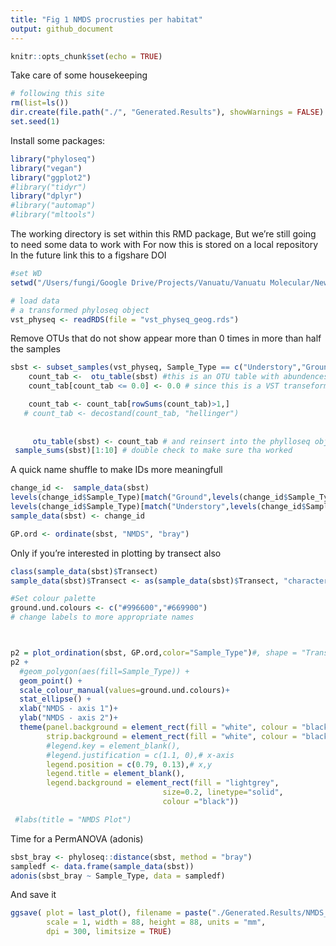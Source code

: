 ```yaml
---
title: "Fig 1 NMDS procrusties per habitat"
output: github_document
---
```


```r
knitr::opts_chunk$set(echo = TRUE)
```
Take care of some housekeeping 
```r
# following this site
rm(list=ls())
dir.create(file.path("./", "Generated.Results"), showWarnings = FALSE)
set.seed(1)
```
Install some packages:
```r
library("phyloseq")
library("vegan")
library("ggplot2")
#library("tidyr")
library("dplyr")
#library("automap")
#library("mltools")
```

The working directory is set within this RMD package, 
But we're still going to need some data to work with
For now this is stored on a local repository 
In the future link this to a figshare DOI
```r
#set WD
setwd("/Users/fungi/Google Drive/Projects/Vanuatu/Vanuatu Molecular/New_Analysis/R")

# load data
# a transformed phyloseq object 
vst_physeq <- readRDS(file = "vst_physeq_geog.rds")
```

Remove OTUs that do not show appear more than 0 times in more than half the samples
```r
sbst <- subset_samples(vst_physeq, Sample_Type == c("Understory","Ground"))
    count_tab <-  otu_table(sbst) #this is an OTU table with abundences for the OTUs subsetted above 
    count_tab[count_tab <= 0.0] <- 0.0 # since this is a VST transeformed dataset, we'll need to set negative values to zero

    count_tab <- count_tab[rowSums(count_tab)>1,]
   # count_tab <- decostand(count_tab, "hellinger")
    
    
     otu_table(sbst) <- count_tab # and reinsert into the phylloseq object 
 sample_sums(sbst)[1:10] # double check to make sure tha worked 
```
A quick name shuffle to make IDs more meaningfull 
```r
change_id <-  sample_data(sbst)
levels(change_id$Sample_Type)[match("Ground",levels(change_id$Sample_Type))] <- "Soil"
levels(change_id$Sample_Type)[match("Understory",levels(change_id$Sample_Type))] <- "Phyllosphere"
sample_data(sbst) <- change_id

```

```r
GP.ord <- ordinate(sbst, "NMDS", "bray")
```
Only if you're interested in plotting by transect also 
```r
class(sample_data(sbst)$Transect)
sample_data(sbst)$Transect <- as(sample_data(sbst)$Transect, "character")
```

```r
#Set colour palette
ground.und.colours <- c("#996600","#669900")
# change labels to more appropriate names 



p2 = plot_ordination(sbst, GP.ord,color="Sample_Type")#, shape = "Transect")
p2 + 
  #geom_polygon(aes(fill=Sample_Type)) + 
  geom_point() + 
  scale_colour_manual(values=ground.und.colours)+
  stat_ellipse() +
  xlab("NMDS - axis 1")+
  ylab("NMDS - axis 2")+
  theme(panel.background = element_rect(fill = "white", colour = "black"),
        strip.background = element_rect(fill = "white", colour = "black"),
        #legend.key = element_blank(),
        #legend.justification = c(1.1, 0),# x-axis 
        legend.position = c(0.79, 0.13),# x,y
        legend.title = element_blank(),
        legend.background = element_rect(fill = "lightgrey",
                                  size=0.2, linetype="solid",
                                  colour ="black"))

 #labs(title = "NMDS Plot")
```

Time for a PermANOVA (adonis)
```r
sbst_bray <- phyloseq::distance(sbst, method = "bray")
sampledf <- data.frame(sample_data(sbst))
adonis(sbst_bray ~ Sample_Type, data = sampledf)

```



And save it 
```r
ggsave( plot = last_plot(), filename = paste("./Generated.Results/NMDS_SoilPhyllosphere.pdf"), device = NULL, path = NULL,
        scale = 1, width = 88, height = 88, units = "mm", 
        dpi = 300, limitsize = TRUE)
```

